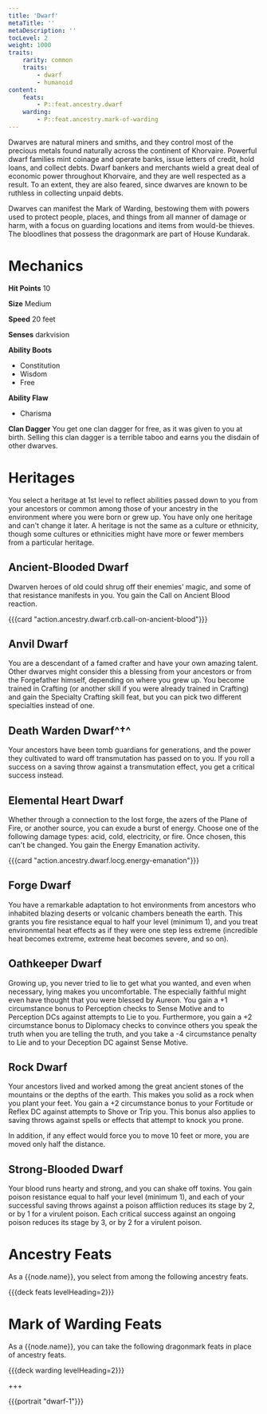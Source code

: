 ```yaml
---
title: 'Dwarf'
metaTitle: ''
metaDescription: ''
tocLevel: 2
weight: 1000
traits:
    rarity: common
    traits:
        - dwarf
        - humanoid
content:
    feats:
        - P::feat.ancestry.dwarf
    warding:
        - P::feat.ancestry.mark-of-warding
---
```


Dwarves are natural miners and smiths, and they control most of the precious metals found naturally across the continent of Khorvaire. Powerful dwarf families mint coinage and operate banks, issue letters of credit, hold loans, and collect debts. Dwarf bankers and merchants wield a great deal of economic power throughout Khorvaire, and they are well respected as a result. To an extent, they are also feared, since dwarves are known to be ruthless in collecting unpaid debts.

Dwarves can manifest the Mark of Warding, bestowing them with powers used to protect people, places, and things from all manner of damage or harm, with a focus on guarding locations and items from would-be thieves. The bloodlines that possess the dragonmark are part of House Kundarak.

# Mechanics

**Hit Points** 10

**Size** Medium

**Speed** 20 feet

**Senses** darkvision

**Ability Boots**

-   Constitution
-   Wisdom
-   Free

**Ability Flaw**

-   Charisma

**Clan Dagger** You get one clan dagger for free, as it was given to you at birth. Selling this clan dagger is a terrible taboo and earns you the disdain of other dwarves.

# Heritages

You select a heritage at 1st level to reflect abilities passed down to you from your ancestors or common among those of your ancestry in the environment where you were born or grew up. You have only one heritage and can't change it later. A heritage is not the same as a culture or ethnicity, though some cultures or ethnicities might have more or fewer members from a particular heritage.

## Ancient-Blooded Dwarf

Dwarven heroes of old could shrug off their enemies' magic, and some of that resistance manifests in you. You gain the Call on Ancient Blood reaction.

{{{card "action.ancestry.dwarf.crb.call-on-ancient-blood"}}}

## Anvil Dwarf

You are a descendant of a famed crafter and have your own amazing talent. Other dwarves might consider this a blessing from your ancestors or from the Forgefather himself, depending on where you grew up. You become trained in Crafting (or another skill if you were already trained in Crafting) and gain the Specialty Crafting skill feat, but you can pick two different specialties instead of one.

## Death Warden Dwarf^†^

Your ancestors have been tomb guardians for generations, and the power they cultivated to ward off transmutation has passed on to you. If you roll a success on a saving throw against a transmutation effect, you get a critical success instead.

## Elemental Heart Dwarf

Whether through a connection to the lost forge, the azers of the Plane of Fire, or another source, you can exude a burst of energy. Choose one of the following damage types: acid, cold, electricity, or fire. Once chosen, this can't be changed. You gain the Energy Emanation activity.

{{{card "action.ancestry.dwarf.locg.energy-emanation"}}}

## Forge Dwarf

You have a remarkable adaptation to hot environments from ancestors who inhabited blazing deserts or volcanic chambers beneath the earth. This grants you fire resistance equal to half your level (minimum 1), and you treat environmental heat effects as if they were one step less extreme (incredible heat becomes extreme, extreme heat becomes severe, and so on).

## Oathkeeper Dwarf

Growing up, you never tried to lie to get what you wanted, and even when necessary, lying makes you uncomfortable. The especially faithful might even have thought that you were blessed by Aureon. You gain a +1 circumstance bonus to Perception checks to Sense Motive and to Perception DCs against attempts to Lie to you. Furthermore, you gain a +2 circumstance bonus to Diplomacy checks to convince others you speak the truth when you are telling the truth, and you take a -4 circumstance penalty to Lie and to your Deception DC against Sense Motive.

## Rock Dwarf

Your ancestors lived and worked among the great ancient stones of the mountains or the depths of the earth. This makes you solid as a rock when you plant your feet. You gain a +2 circumstance bonus to your Fortitude or Reflex DC against attempts to Shove or Trip you. This bonus also applies to saving throws against spells or effects that attempt to knock you prone.

In addition, if any effect would force you to move 10 feet or more, you are moved only half the distance.

## Strong-Blooded Dwarf

Your blood runs hearty and strong, and you can shake off toxins. You gain poison resistance equal to half your level (minimum 1), and each of your successful saving throws against a poison affliction reduces its stage by 2, or by 1 for a virulent poison. Each critical success against an ongoing poison reduces its stage by 3, or by 2 for a virulent poison.

# Ancestry Feats

As a {{node.name}}, you select from among the following ancestry feats.

{{{deck feats levelHeading=2}}}

# Mark of Warding Feats

As a {{node.name}}, you can take the following dragonmark feats in place of ancestry feats.

{{{deck warding levelHeading=2}}}

+++

{{{portrait "dwarf-1"}}}